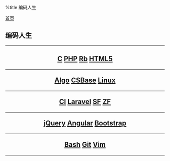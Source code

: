 %title 编码人生

[[../index|首页]]
==编码人生==
----
<center>
<h2>
[[c/index|C]]
[[php/index|PHP]]
[[ruby/index|Rb]]
[[html5/index|HTML5]]
----
[[algorithms/index|Algo]]
[[csbase/index|CSBase]]
[[linux/index|Linux]]
----
[[codeigniter/index|CI]]
[[laravel/index|Laravel]]
[[symfony/index|SF]]
[[zendframework/index|ZF]]
----
[[jquery/index|jQuery]]
[[angularjs/index|Angular]]
[[bootstrap/index|Bootstrap]]
----
[[bash/index|Bash]]
[[git/index|Git]]
[[vim/index|Vim]]
</h2>
</center>
----
